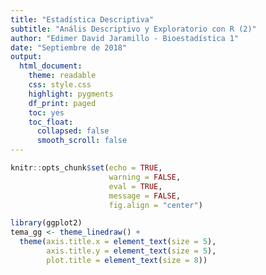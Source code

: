 ```yaml
---
title: "Estadística Descriptiva"
subtitle: "Anális Descriptivo y Exploratorio con R (2)"
author: "Edimer David Jaramillo - Bioestadística 1"
date: "Septiembre de 2018"
output:
  html_document:
    theme: readable
    css: style.css
    highlight: pygments
    df_print: paged
    toc: yes
    toc_float:
      collapsed: false
      smooth_scroll: false
---
```


```r
knitr::opts_chunk$set(echo = TRUE,
                      warning = FALSE,
                      eval = TRUE,
                      message = FALSE,
                      fig.align = "center")

library(ggplot2)
tema_gg <- theme_linedraw() +
  theme(axis.title.x = element_text(size = 5),
        axis.title.y = element_text(size = 5),
        plot.title = element_text(size = 8))
```